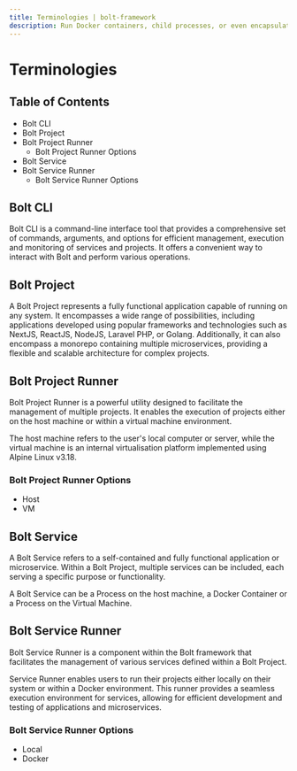 ```yaml
---
title: Terminologies | bolt-framework
description: Run Docker containers, child processes, or even encapsulate your entire project within a VM, all under one unified API.
---
```



<Meta title="Getting Started/Terminologies" />

# Terminologies

## Table of Contents

- Bolt CLI
- Bolt Project
- Bolt Project Runner
  - Bolt Project Runner Options
- Bolt Service
- Bolt Service Runner
  - Bolt Service Runner Options

## Bolt CLI

Bolt CLI is a command-line interface tool that provides a comprehensive set of commands, arguments, and options for efficient management, execution and monitoring of services and projects. It offers a convenient way to interact with Bolt and perform various operations.

## Bolt Project

A Bolt Project represents a fully functional application capable of running on any system. It encompasses a wide range of possibilities, including applications developed using popular frameworks and technologies such as NextJS, ReactJS, NodeJS, Laravel PHP, or Golang.
Additionally, it can also encompass a monorepo containing multiple microservices, providing a flexible and scalable architecture for complex projects.

## Bolt Project Runner

Bolt Project Runner is a powerful utility designed to facilitate the management of multiple projects. It enables the execution of projects either on the host machine or within a virtual machine environment.

The host machine refers to the user's local computer or server, while the virtual machine is an internal virtualisation platform implemented using Alpine Linux v3.18.

### Bolt Project Runner Options

- Host
- VM

## Bolt Service

A Bolt Service refers to a self-contained and fully functional application or microservice. Within a Bolt Project, multiple services can be included, each serving a specific purpose or functionality.

A Bolt Service can be a Process on the host machine, a Docker Container or a Process on the Virtual Machine.

## Bolt Service Runner

Bolt Service Runner is a component within the Bolt framework that facilitates the management of various services defined within a Bolt Project.

Service Runner enables users to run their projects either locally on their system or within a Docker environment. This runner provides a seamless execution environment for services, allowing for efficient development and testing of applications and microservices.

### Bolt Service Runner Options

- Local
- Docker
